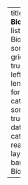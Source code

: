---
title: "**Divulgación en Biología**"
subtitle: "" 
listing:
  contents: Biologia
  feed: true
  sort: "date desc"
  type: grid
  grid-item-border: true
  grid-item-align: left
  max-description-length: 175
  date-format: medium
  categories: numbered
  sort-ui: false
  filter-ui: true
  fields: [image, date, title, description, categories, author, reading-time]  
page-layout: full
title-block-banner: Biologia/forblock1.png

---